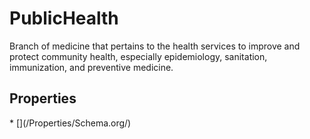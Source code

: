   
# PublicHealth

Branch of medicine that pertains to the health services to improve and protect community health, especially epidemiology, sanitation, immunization, and preventive medicine.

## Properties

<Grid>
* [](/Properties/Schema.org/)
</Grid>

